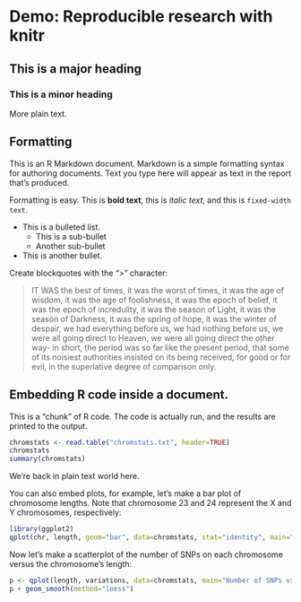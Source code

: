 # Demo: Reproducible research with knitr

## This is a major heading

### This is a minor heading

More plain text.

## Formatting

This is an R Markdown document. Markdown is a simple formatting syntax for authoring documents. Text you type here will appear as text in the report that's produced. 

Formatting is easy. This is **bold text**, this is *italic text*, and this is `fixed-width text`. 

* This is a bulleted list.
  * This is a sub-bullet
  * Another sub-bullet
* This is another bullet.

Create blockquotes with the ">" character: 

> IT WAS the best of times, it was the worst of times, it was the age of wisdom, it was the age of foolishness, it was the epoch of belief, it was the epoch of incredulity, it was the season of Light, it was the season of Darkness, it was the spring of hope, it was the winter of despair, we had everything before us, we had nothing before us, we were all going direct to Heaven, we were all going direct the other way- in short, the period was so far like the present period, that some of its noisiest authorities insisted on its being received, for good or for evil, in the superlative degree of comparison only.

## Embedding R code inside a document.

This is a "chunk" of R code. The code is actually run, and the results are printed to the output.

```r
chromstats <- read.table("chromstats.txt", header=TRUE)
chromstats
summary(chromstats)
```

We're back in plain text world here. 

You can also embed plots, for example, let's make a bar plot of chromosome lengths. Note that chromosome 23 and 24 represent the X and Y chromosomes, respectively:

```r
library(ggplot2)
qplot(chr, length, geom="bar", data=chromstats, stat="identity", main="Chromosome lengths")
```

Now let's make a scatterplot of the number of SNPs on each chromosome versus the chromosome's length:

```r
p <- qplot(length, variations, data=chromstats, main="Number of SNPs vs. Chromosome Length") 
p + geom_smooth(method="loess")
```